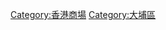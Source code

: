 [[Category:香港商場|Category:香港商場]]
[[Category:大埔區|Category:大埔區]]
{{commonscat|Shopping malls in Tai Po District}}
